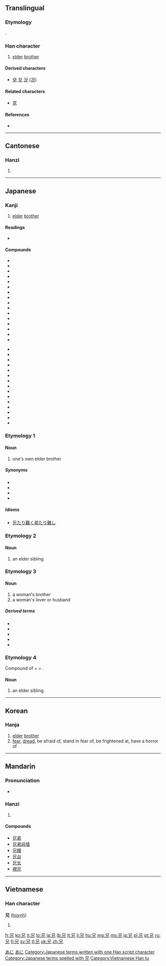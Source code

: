 ==Translingual==
{{stroke order|strokes=5}}

===Etymology===
{{Han compound|口|儿|ls=ic}}.

===Han character===
{{Han char|rn=10|rad=儿|as=03|sn=5|four=6021<sub>0</sub>|canj=口竹山 (RHU)|ids=⿱[[口]][[儿]]}}

# [[elder]] [[brother]]

====Derived characters====
* [[兌]] [[兑]] [[況]] ([[况]])

====Related characters====
* [[克]] <!-- similar origin, relationship unclear -->

====References====
* {{Han ref|kx=0123.090|dkj=01343|dj=0259.030|hdz=10266.040|uh=5144|ud=20804|bh=A553|bd=42323}}

----

==Cantonese==

===Hanzi===
{{yue-hanzi|jyut=[[hing1]]|y=hing1}}

# {{defn|lang=yue|sort=儿03}}

----

==Japanese==

===Kanji===
{{ja-kanji|grade=2|rs=儿03}}

# [[elder]] [[brother]]

====Readings====
* {{ja-readings
|goon=[[きょう]] (kyō), from [[きやう]] (kyau)
|kanon=[[けい]] (kei)
|kun=[[あに]] (ani), [[え]] (e), [[せ]] (se), [[おのかみ]] (onokami)}}

====Compounds====
{{der-top|Compounds}}
* {{l|ja|兄弟|tr=きょうだい, kyōdai}}
* {{l|ja|阿兄}}
* {{l|ja|従兄}}
* {{l|ja|家兄}}
* {{l|ja|雅兄}}
* {{l|ja|学兄}}
* {{l|ja|貴兄}}
* {{l|ja|義兄|tr=ぎけい, gikei}}
* {{l|ja|愚兄}}
* {{l|ja|賢兄}}
* {{l|ja|舎兄}}
* {{l|ja|諸兄}}
* {{l|ja|慈兄}}
* {{l|ja|次兄}}
* {{l|ja|実兄|tr=じっけい, jikkei}}
* {{l|ja|仁兄}}
{{der-mid}}
* {{l|ja|尊兄}}
* {{l|ja|大兄}}
* {{l|ja|仲兄}}
* {{l|ja|長兄}}
* {{l|ja|伯兄}}
* {{l|ja|父兄}}
* {{l|ja|亡兄}}
* {{l|ja|令兄}}
* {{l|ja|兄嫁}}
* {{l|ja|兄貴|tr=あにき, aniki}}
* {{l|ja|兄後}}
* {{l|ja|兄姉}}
* {{l|ja|兄事}}
* {{l|ja|兄上}}
* {{l|ja|兄妹}}
{{bottom}}

===Etymology 1===
{{rfe|lang=ja}}

====Noun====
{{ja-noun|k|hira=あに|rom=ani}}

# one's own elder brother

=====Synonyms=====
* {{l|ja|兄さん}}
* {{l|ja|お兄さん|tr=おにいさん, oniisan}}
* {{l|ja|兄ちゃん}}
* {{l|ja|お兄ちゃん}}

=====Idioms=====
* [[兄たり難く弟たり難し]]

===Etymology 2===
{{rfe|lang=ja}}

====Noun====
{{ja-noun|k|hira=え|rom=e}}

# an elder sibling

===Etymology 3===
{{rfe|lang=ja}}

====Noun====
{{ja-noun|k|hira=せ|rom=se}}

# a woman's brother
# a woman's lover or husband

=====Derived terms=====
* {{l|ja|いろせ|tr=irose}}
* {{l|ja|汝兄|tr=nase}}
* {{l|ja|兄子|tr=seko}}
* {{l|ja|兄な|tr=sena}}
* {{l|ja|兄ろ|tr=sero}}

===Etymology 4===
Compound of {{term|子|ko|child}} + {{term|の|no|genitive case marker}} + {{term|上|kami|upper}}.

====Noun====
{{ja-noun|k|hira=このかみ|rom=konokami}}

# an elder sibling

[[Category:1000 Japanese basic words|あに]]
[[Category:ja:Family|あに]]
[[Category:Japanese terms written with one Han script character]]
[[Category:Japanese terms spelled with 兄]]
----

==Korean==

===Hanja===
{{ko-hanja|hangeul=[[형]], [[황]]|rv=hyeong, hwang|mr=hyŏng, hwang|y=hyeng, hwang|eumhun=[[형]], [[두려워하다]]|ehrv=hyeong, duryeowohada|ehmr=hyŏng, turyŏwŏhada|ehy=hyeng, twuryewehata}}

# [[elder]] [[brother]]
# [[fear]], [[dread]], be afraid of, stand in fear of, be frightened at, have a horror of

----

==Mandarin==

===Pronunciation===
* {{audio|Zh-xiong.ogg|Audio|lang=cmn}}

===Hanzi===
{{cmn-hanzi|pin=[[xiōng]] ([[xiong1]])|wg=hsiung<sup>1</sup>}}

# {{defn|lang=cmn|sort=儿03}}

====Compounds====
* [[兄弟]]
* [[兄弟阋墙]]
* [[兄嫂]]
* [[兄台]]
* [[兄长]]
* [[襟兄]]

----

==Vietnamese==

===Han character===
'''兄''' ([[huynh]])

# {{defn|lang=vi}}

[[Category:Vietnamese Han tu]]

[[fr:兄]]
[[ko:兄]]
[[it:兄]]
[[lo:兄]]
[[la:兄]]
[[lb:兄]]
[[lt:兄]]
[[li:兄]]
[[hu:兄]]
[[mg:兄]]
[[ms:兄]]
[[ja:兄]]
[[pl:兄]]
[[pt:兄]]
[[ru:兄]]
[[fi:兄]]
[[sv:兄]]
[[tl:兄]]
[[uk:兄]]
[[zh:兄]]
